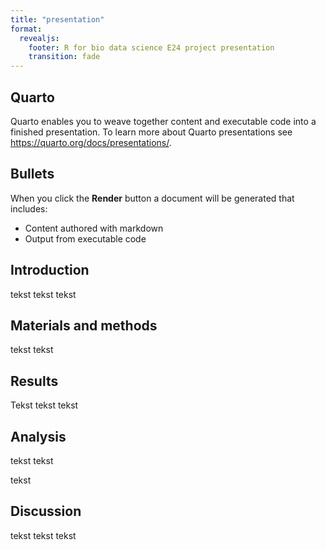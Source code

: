 ```yaml
---
title: "presentation"
format: 
  revealjs:
    footer: R for bio data science E24 project presentation
    transition: fade
---
```


## Quarto

Quarto enables you to weave together content and executable code into a finished presentation. To learn more about Quarto presentations see <https://quarto.org/docs/presentations/>.

## Bullets

When you click the **Render** button a document will be generated that includes:

-   Content authored with markdown
-   Output from executable code

## Introduction

tekst tekst tekst

## Materials and methods

tekst tekst

## Results

Tekst tekst tekst

## Analysis

tekst tekst

tekst

## Discussion

tekst tekst tekst

